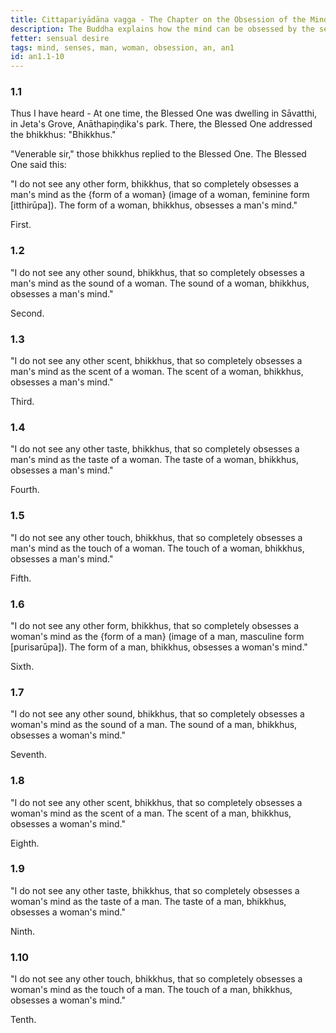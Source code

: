 ```yaml
---
title: Cittapariyādāna vagga - The Chapter on the Obsession of the Mind
description: The Buddha explains how the mind can be obsessed by the senses.
fetter: sensual desire
tags: mind, senses, man, woman, obsession, an, an1
id: an1.1-10
---
```


### 1.1

Thus I have heard - At one time, the Blessed One was dwelling in Sāvatthi, in Jeta's Grove, Anāthapiṇḍika's park. There, the Blessed One addressed the bhikkhus: "Bhikkhus."

"Venerable sir," those bhikkhus replied to the Blessed One. The Blessed One said this:

"I do not see any other form, bhikkhus, that so completely obsesses a man's mind as the \{form of a woman} (image of a woman, feminine form [itthirūpa]). The form of a woman, bhikkhus, obsesses a man's mind."

First.

### 1.2

"I do not see any other sound, bhikkhus, that so completely obsesses a man's mind as the sound of a woman. The sound of a woman, bhikkhus, obsesses a man's mind."

Second.

### 1.3

"I do not see any other scent, bhikkhus, that so completely obsesses a man's mind as the scent of a woman. The scent of a woman, bhikkhus, obsesses a man's mind."

Third.

### 1.4

"I do not see any other taste, bhikkhus, that so completely obsesses a man's mind as the taste of a woman. The taste of a woman, bhikkhus, obsesses a man's mind."

Fourth.

### 1.5

"I do not see any other touch, bhikkhus, that so completely obsesses a man's mind as the touch of a woman. The touch of a woman, bhikkhus, obsesses a man's mind."

Fifth.

### 1.6

"I do not see any other form, bhikkhus, that so completely obsesses a woman's mind as the \{form of a man} (image of a man, masculine form [purisarūpa]). The form of a man, bhikkhus, obsesses a woman's mind."

Sixth.

### 1.7

"I do not see any other sound, bhikkhus, that so completely obsesses a woman's mind as the sound of a man. The sound of a man, bhikkhus, obsesses a woman's mind."

Seventh.

### 1.8

"I do not see any other scent, bhikkhus, that so completely obsesses a woman's mind as the scent of a man. The scent of a man, bhikkhus, obsesses a woman's mind."

Eighth.

### 1.9

"I do not see any other taste, bhikkhus, that so completely obsesses a woman's mind as the taste of a man. The taste of a man, bhikkhus, obsesses a woman's mind."

Ninth.

### 1.10

"I do not see any other touch, bhikkhus, that so completely obsesses a woman's mind as the touch of a man. The touch of a man, bhikkhus, obsesses a woman's mind."

Tenth.